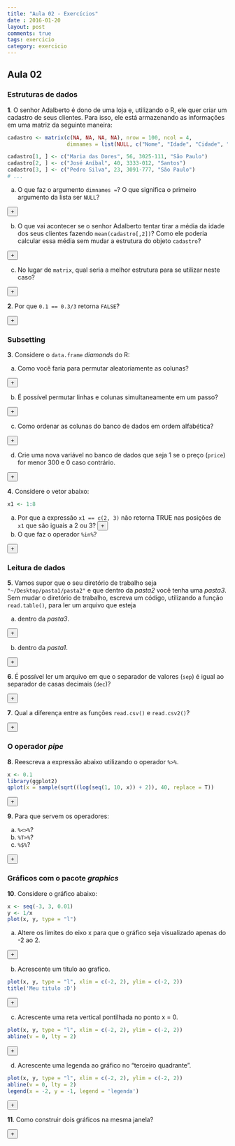 ```yaml
---
title: "Aula 02 - Exercícios"
date : 2016-01-20
layout: post
comments: true
tags: exercicio
category: exercicio
---
```


<script>
  var toggle = function(i) {
  var mydiv = document.getElementById('q' + i);
  if (mydiv.style.display === 'block' || mydiv.style.display === '')
    mydiv.style.display = 'none';
  else
    mydiv.style.display = 'block'
  }
</script>

## Aula 02

### Estruturas de dados

**1**. O senhor Adalberto é dono de uma loja e, utilizando o R, ele quer criar um cadastro de seus clientes. Para isso, ele está armazenando as informações em uma matriz da seguinte maneira:

```r
cadastro <- matrix(c(NA, NA, NA, NA), nrow = 100, ncol = 4, 
                   dimnames = list(NULL, c("Nome", "Idade", "Cidade", "Telefone")))

cadastro[1, ] <- c("Maria das Dores", 56, 3025-111, "São Paulo")
cadastro[2, ] <- c("José Aníbal", 40, 3333-012, "Santos")
cadastro[3, ] <- c("Pedro Silva", 23, 3091-777, "São Paulo")
# ...
```

a) O que faz o argumento `dimnames =`? O que significa o primeiro argumento da lista ser `NULL`?

<div id="q1a"  style="display:none;" class="answer_list">
Dimnames são os nomes de cada dimensão, na ordem "linhas", "colunas", ...
O primeiro parâmetro igual a `NULL` significa que a matriz não tem nomes das linhas.
</div>
<button type = "button" onclick="toggle('1a');" class = "btn btn-success">+</button>

b) O que vai acontecer se o senhor Adalberto tentar tirar a média da idade dos seus clientes fazendo `mean(cadastro[,2])`? Como ele poderia calcular essa média sem mudar a estrutura do objeto `cadastro`?

<div id="q1b"  style="display:none;" class="answer_list">
Vai dar erro pois a coluna é do tipo `character`. Seria possível resolver assim:
```r
mean(as.numeric(cadastro[, 2]), na.rm = TRUE)
```
O primeiro parâmetro igual a `NULL` significa que a matriz não tem nomes das linhas.
</div>
<button type = "button" onclick="toggle('1b');" class = "btn btn-success">+</button>

c) No lugar de `matrix`, qual seria a melhor estrutura para se utilizar neste caso? 

<div id="q1c"  style="display:none;" class="answer_list">
`data.frame`
</div>
<button type = "button" onclick="toggle('1c');" class = "btn btn-success">+</button>

**2**. Por que `0.1 == 0.3/3` retorna `FALSE`? 

<div id="q2"  style="display:none;" class="answer_list">
Por conta dos pontos flutuantes
```r
print(0.3/3, digits = 16)
```
</div>
<button type = "button" onclick="toggle('2');" class = "btn btn-success">+</button>

### Subsetting

**3**. Considere o `data.frame` *diamonds* do R:

a) Como você faria para permutar aleatoriamente as colunas?

<div id="q3a"  style="display:none;" class="answer_list">
```r
data(diamonds, package = 'ggplot2')
diamonds[, sample(names(diamonds))]
```
</div>
<button type = "button" onclick="toggle('3a');" class = "btn btn-success">+</button>

b) É possível permutar linhas e colunas simultaneamente em um passo? 

<div id="q3b"  style="display:none;" class="answer_list">
Não, pois a ordem importa.
</div>
<button type = "button" onclick="toggle('3b');" class = "btn btn-success">+</button>

c) Como ordenar as colunas do banco de dados em ordem alfabética?

<div id="q3c"  style="display:none;" class="answer_list">
```r
data(diamonds, package = 'ggplot2')
diamonds[, sort(names(diamonds))]
```
</div>
<button type = "button" onclick="toggle('3c');" class = "btn btn-success">+</button>

d) Crie uma nova variável no banco de dados que seja 1 se o preço (`price`) for menor 300 e 0 caso contrário.

<div id="q3d"  style="display:none;" class="answer_list">
```r
data(diamonds, package = 'ggplot2')
diamonds$price_cat <- ifelse(diamonds$price < 300, 1, 0)
```
</div>
<button type = "button" onclick="toggle('3d');" class = "btn btn-success">+</button>

**4**. Considere o vetor abaixo:

```r
x1 <- 1:8
```

a) Por que a expressão `x1 == c(2, 3)` não retorna TRUE nas posições de `x1` que são iguais a 2 ou 3? 
<div id="q4a"  style="display:none;" class="answer_list">
Pois conta da reciclagem. O valor `2` do vetor `x1` é comparado com o segundo elemento de `c(2, 3)`, que é `3`. Com o valor `3` ocorre o contrário.
</div>
<button type = "button" onclick="toggle('4a');" class = "btn btn-success">+</button>

b) O que faz o operador `%in%`?

<div id="q4b"  style="display:none;" class="answer_list">
retorna um vetor indicando os elementos do objeto da esquerda que estão contidos no conjunto formado pelos elementos do objeto da direita.
</div>
<button type = "button" onclick="toggle('4b');" class = "btn btn-success">+</button>


### Leitura de dados

**5**. Vamos supor que o seu diretório de trabalho seja `"~/Desktop/pasta1/pasta2"` e que dentro da *pasta2* você tenha uma *pasta3*. Sem mudar o diretório de trabalho, escreva um código, utilizando a função `read.table()`, para ler um arquivo que esteja

a) dentro da *pasta3*.

<div id="q5a"  style="display:none;" class="answer_list">
```r
read.table("pasta3/arq.txt")
```
</div>
<button type = "button" onclick="toggle('5a');" class = "btn btn-success">+</button>


b) dentro da *pasta1*.

<div id="q5b"  style="display:none;" class="answer_list">
```r
read.table("../arq.txt")
```
</div>
<button type = "button" onclick="toggle('5b');" class = "btn btn-success">+</button>

**6**. É possível ler um arquivo em que o separador de valores (`sep`) é igual ao separador de casas decimais (`dec`)?

<div id="q6"  style="display:none;" class="answer_list">
Sim, desde que o as células tenham um parâmetro `quote` diferente de `""`.
</div>
<button type = "button" onclick="toggle('6');" class = "btn btn-success">+</button>

**7**. Qual a diferença entre as funções `read.csv()` e `read.csv2()`?

<div id="q7"  style="display:none;" class="answer_list">
`read.csv()` é o padrão americano ("," como separador e "." como decimal) e 
`read.csv2()` é o padrão europeu/brasileiro (";" como separador e "," como decimal)
</div>
<button type = "button" onclick="toggle('7');" class = "btn btn-success">+</button>

### O operador *pipe*

**8**. Reescreva a expressão abaixo utilizando o operador `%>%`.

```r
x <- 0.1
library(ggplot2)
qplot(x = sample(sqrt((log(seq(1, 10, x)) + 2)), 40, replace = T))
```

<div id="q8"  style="display:none;" class="answer_list">
```r
library(magrittr)
x %>% 
  seq(1, 10, .) %>% 
  log %>% 
  `+`(2) %>% 
  sqrt %>% 
  sample(40, replace = T) %>% 
  qplot()
```
</div>
<button type = "button" onclick="toggle('8');" class = "btn btn-success">+</button>


**9**. Para que servem os operadores:

a) `%<>%`?
b) `%T>%`?
c) `%$%`?

<div id="q9"  style="display:none;" class="answer_list">
Ver `?"%>%"`
</div>
<button type = "button" onclick="toggle('9');" class = "btn btn-success">+</button>

### Gráficos com o pacote *graphics*

**10**. Considere o gráfico abaixo:

```r
x <- seq(-3, 3, 0.01)
y <- 1/x
plot(x, y, type = "l")
```

a) Altere os limites do eixo x para que o gráfico seja visualizado apenas do -2 ao 2.

<div id="q10a"  style="display:none;" class="answer_list">
```r
plot(x, y, type = "l", xlim = c(-2, 2), ylim = c(-2, 2))
```
</div>
<button type = "button" onclick="toggle('10a');" class = "btn btn-success">+</button>

b) Acrescente um título ao grafico.
<div id="q10b"  style="display:none;" class="answer_list">
```r
plot(x, y, type = "l", xlim = c(-2, 2), ylim = c(-2, 2))
title('Meu titulo :D')
```
</div>
<button type = "button" onclick="toggle('10b');" class = "btn btn-success">+</button>

c) Acrescente uma reta vertical pontilhada no ponto x = 0.
```r
plot(x, y, type = "l", xlim = c(-2, 2), ylim = c(-2, 2))
abline(v = 0, lty = 2)
```
<div id="q10c"  style="display:none;" class="answer_list">

</div>
<button type = "button" onclick="toggle('10c');" class = "btn btn-success">+</button>

d) Acrescente uma legenda ao gráfico no "terceiro quadrante".
<div id="q10d"  style="display:none;" class="answer_list">
```r
plot(x, y, type = "l", xlim = c(-2, 2), ylim = c(-2, 2))
abline(v = 0, lty = 2)
legend(x = -2, y = -1, legend = 'legenda')
```
</div>
<button type = "button" onclick="toggle('10d');" class = "btn btn-success">+</button>

**11**. Como construir dois gráficos na mesma janela?

<div id="q11"  style="display:none;" class="answer_list">
```r
par(mfrow = c(1, 2)) # ver ?par
```
</div>
<button type = "button" onclick="toggle('11');" class = "btn btn-success">+</button>



